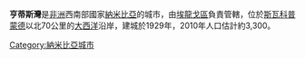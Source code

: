{{Infobox settlement
|official_name          = 亨蒂斯灣
|other_name             =
|native_name            = 
|nickname               =
|settlement_type        = 
|motto                  =
|image_skyline          = Hentiesbay.jpg
|image_size             = 350px
|image_caption          = 
|image_seal             = Wappen Hentiesbucht - Namibia.jpeg
|seal_size              = 100px
<!-- Population   ----------------------->
|population_as_of               =2010
|population_footnotes           =
<!-- Politics ----------------->
|government_footnotes   =
|government_type        =
|leader_title           = 
|leader_name            = 
|leader_title1          =  <!-- for places with, say, both a mayor and a city manager -->
|leader_name1           =
|established_title      = 建城
|established_date       = 1929年
|population_note                =
|population_total               =3300
|population_density_km2         =
|population_density_sq_mi       =
|population_metro               =
|population_density_metro_km2   =
|population_density_metro_sq_mi =
|population_urban               =
|population_density_urban_km2   =
|population_density_urban_sq_mi =
|population_blank1_title        =Ethnicities
|population_blank1              =
|population_density_blank1_km2 =   
|population_density_blank1_sq_mi =
}}

'''亨蒂斯灣'''是[[非洲|非洲]]西南部國家[[納米比亞|納米比亞]]的城市，由[[埃龍戈區|埃龍戈區]]負責管轄，位於[[斯瓦科普蒙德|斯瓦科普蒙德]]以北70公里的[[大西洋|大西洋]]沿岸，建城於1929年，2010年人口估計約3,300。

{{coord|22|7|S|14|17|E|type:city|display=title}}

[[Category:納米比亞城市|Category:納米比亞城市]]

{{Namibia-stub}}